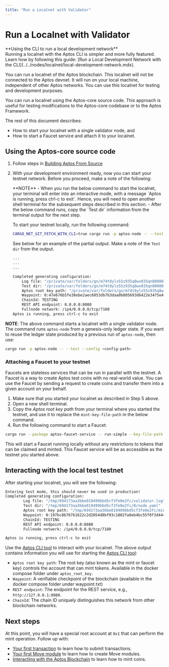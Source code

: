 ```yaml
---
title: "Run a Localnet with Validator"
---
```



# Run a Localnet with Validator

<Callout type="info">
**Using the CLI to run a local development network** <br />
Running a localnet with the Aptos CLI is simpler and more fully featured. Learn how by following this guide: [Run a Local Development Network with the CLI](../../nodes/localnet/local-development-network.mdx).
</Callout>

You can run a localnet of the Aptos blockchain. This localnet will not be connected to the Aptos devnet. It will run on your local machine, independent of other Aptos networks. You can use this localnet for testing and development purposes.

You can run a localnet using the Aptos-core source code. This approach is useful for testing modifications to the Aptos-core codebase or to the Aptos Framework.

The rest of this document describes:

- How to start your localnet with a single validator node, and
- How to start a Faucet service and attach it to your localnet.

## Using the Aptos-core source code

1. Follow steps in [Building Aptos From Source](../building-from-source.mdx)

2. With your development environment ready, now you can start your testnet network. Before you proceed, make a note of the following:

   <Callout type="info">
   **NOTE**
   - When you run the below command to start the localnet, your terminal will enter into an interactive mode, with a message `Aptos is running, press ctrl-c to exit`. Hence, you will need to open another shell terminal for the subsequent steps described in this section.
   - After the below command runs, copy the `Test dir` information from the terminal output for the next step.
   </Callout>

   To start your testnet locally, run the following command:

   ```bash filename="Terminal"
   CARGO_NET_GIT_FETCH_WITH_CLI=true cargo run -p aptos-node -- --test
   ```

   See below for an example of the partial output. Make a note of the `Test dir` from the output.

   ```bash filename="Terminal"
   ...
   ...
   ...

   Completed generating configuration:
       Log file: "/private/var/folders/gn/m74t8ylx55z935q8wx035qn80000gn/T/b3adc18c144bfcc78a1541953893bc1c/validator.log"
       Test dir: "/private/var/folders/gn/m74t8ylx55z935q8wx035qn80000gn/T/b3adc18c144bfcc78a1541953893bc1c/0/node.yaml"
       Aptos root key path: "/private/var/folders/gn/m74t8ylx55z935q8wx035qn80000gn/T/b3adc18c144bfcc78a1541953893bc1c/mint.key"
       Waypoint: 0:47e676b5fe38ebe2aec6053db7b3daa0b805693d6422e3475e46e89499464ecf
       ChainId: TESTING
       REST API endpoint: 0.0.0.0:8080
       Fullnode network: /ip4/0.0.0.0/tcp/7180
   Aptos is running, press ctrl-c to exit
   ```

**NOTE**: The above command starts a localnet with a single validator node. The command runs `aptos-node` from a genesis-only ledger state. If you want to reuse the ledger state produced by a previous run of `aptos-node`, then use:

```bash filename="Terminal"
cargo run -p aptos-node -- --test --config <config-path>
```

### Attaching a Faucet to your testnet

Faucets are stateless services that can be run in parallel with the testnet. A Faucet is a way to create Aptos test coins with no real-world value. You can use the Faucet by sending a request to create coins and transfer them into a given account on your behalf.

1. Make sure that you started your localnet as described in Step 5 above.
2. Open a new shell terminal.
3. Copy the _Aptos root key path_ from your terminal where you started the testnet, and use it to replace the `mint-key-file-path` in the below command.
4. Run the following command to start a Faucet:

```bash filename="Terminal"
cargo run --package aptos-faucet-service -- run-simple --key-file-path "/tmp/694173aa3bbe019499bbd5cf3fe0e2fc/mint.key" --node-url http://127.0.0.1:8080 --chain-id TESTING
```

This will start a Faucet running locally without any restrictions to tokens that can be claimed and minted. This Faucet service will be as accessible as the testnet you started above.

## Interacting with the local test testnet

After starting your localnet, you will see the following:

```bash filename="Terminal"
Entering test mode, this should never be used in production!
Completed generating configuration:
        Log file: "/tmp/694173aa3bbe019499bbd5cf3fe0e2fc/validator.log"
        Test dir: "/tmp/694173aa3bbe019499bbd5cf3fe0e2fc/0/node.yaml"
        Aptos root key path: "/tmp/694173aa3bbe019499bbd5cf3fe0e2fc/mint.key"
        Waypoint: 0:197bc8b76761622c2d2054d8bf93c1802fa0eb4bc55f0f3d4442878fdecc297f
        ChainId: TESTING
        REST API endpoint: 0.0.0.0:8080
        Fullnode network: /ip4/0.0.0.0/tcp/7180

Aptos is running, press ctrl-c to exit
```

Use the [Aptos CLI tool](../../../build/cli.mdx) to interact with your localnet. The above output contains information you will use for starting the [Aptos CLI tool](../../../build/cli.mdx):

- `Aptos root key path`: The root key (also known as the mint or faucet key) controls the account that can mint tokens. Available in the docker compose folder under `aptos_root_key`.
- `Waypoint`: A verifiable checkpoint of the blockchain (available in the docker compose folder under waypoint.txt)
- `REST endpoint`: The endpoint for the REST service, e.g., `http://127.0.0.1:8080`.
- `ChainId`: The chain ID uniquely distinguishes this network from other blockchain networks.

## Next steps

At this point, you will have a special root account at `0x1` that can perform the mint operation. Follow up with:

- [Your first transaction](../../tutorials/first-transaction.md) to learn how to submit transactions.
- [Your first Move module](../../tutorials/first-move-module.md) to learn how to create Move modules.
- [Interacting with the Aptos Blockchain](../../tutorials/first-coin.md) to learn how to mint coins.
